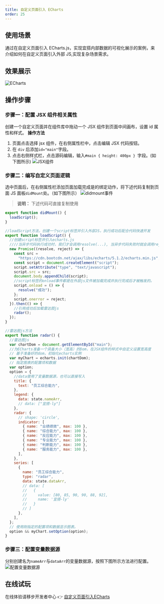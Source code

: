 ```yaml
---
title: 自定义页面引入 ECharts
order: 25
---
```


## 使用场景

通过在自定义页面引入 ECharts.js，实现宜搭内部数据的可视化展示的案例，来介绍如何在自定义页面引入外部 JS,实现复杂场景需求。

## 效果展示

![ECharts](https://img.alicdn.com/imgextra/i4/O1CN01Rs4j8G1lXGwudhPxk_!!6000000004828-2-tps-480-428.png)

## 操作步骤

### 步骤一：配置 JSX 组件相关属性

创建一个自定义页面并在组件库中拖动一个 JSX 组件到页面中间画布，设置 id 属性和样式。
**操作方法**

1. 页面点击选择 jsx 组件，在右侧属性栏中，点击编辑 JSX 代码按钮。
2. 在 `div` 后添加`id="main"`字段。
3. 点击右侧样式栏，点击源码编辑，输入`#main { height: 400px } `字段。(如下图所示)
   ![JSX组件](https://img.alicdn.com/imgextra/i4/O1CN019cOhGm1sQ854qGdnF_!!6000000005760-2-tps-1439-717.png)

### 步骤二：编写自定义页面逻辑

选中页面后，在右侧属性栏添加页面加载完成是的绑定动作，将下述代码复制到页面 JS 面板`didMount`处。（如下图所示）
![didmount事件](https://img.alicdn.com/imgextra/i4/O1CN01i0ZNZI25Jnc1gW1g4_!!6000000007506-2-tps-1439-808.png)

> **说明：**
> 下述代码可直接复制使用

```javascript
export function didMount() {
  loadScript();
}

//loadScript方法，创建一个script标签并引入外部JS，执行成功后配合代码快速开发
export function loadScript() {
  //创建script标签并引入echarts.js
  ////当异步代码执行成功时，我们才会调用resolve(...), 当异步代码失败时就会调用reject(...)
  new Promise((resolve, reject) => {
    const src =
      "https://cdn.bootcdn.net/ajax/libs/echarts/5.1.2/echarts.min.js";
    const script = document.createElement("script");
    script.setAttribute("type", "text/javascript");
    script.src = src;
    document.body.appendChild(script);
    //script标签的onload事件都是在外部js文件被加载完成并执行完成后才被触发的。
    script.onload = () => {
      resolve("成功");
    };
    script.onerror = reject;
  }).then(() => {
    //引用成功后加载雷达图js
    radar();
  });
}

//雷达图js方法
export function radar() {
  //雷达图js
  var chartDom = document.getElementById("main");
  //为ECharts准备一个具备大小（宽高）的Dom，在JSX组件的样式中自定义设置宽高度
  // 基于准备好的dom，初始化echarts实例
  var myChart = echarts.init(chartDom);
  // 指定图表的配置项和数据
  var option;
  option = {
    //data使用了变量数据源，也可以直接写入
    title: {
      text: "员工综合能力",
    },
    legend: {
      data: state.nameArr,
      // data: ["宜搭-ly"]
    },
    radar: {
      // shape: 'circle',
      indicator: [
        { name: "业绩绩效", max: 100 },
        { name: "综合能力", max: 100 },
        { name: "反应能力", max: 100 },
        { name: "专业能力", max: 100 },
        { name: "判断能力", max: 100 },
        { name: "服务能力", max: 100 },
      ],
    },
    series: [
      {
        name: "员工综合能力",
        type: "radar",
        data: state.dataArr,
        // data: [
        //   {
        //     value: [80, 85, 90, 90, 88, 92],
        //     name: '宜搭-ly'
        //   }
        // ]
      },
    ],
  };
  // 使用刚指定的配置项和数据显示图表。
  option && myChart.setOption(option);
}
```

### 步骤三：配置变量数据源
分别创建名为`nameArr`与`dataArr`的变量数据源，按照下图所示方法进行配置。
![配置变量数据源](https://img.alicdn.com/imgextra/i4/O1CN01lTBxkP1ehcaTbZ25C_!!6000000003903-2-tps-1340-808.png)

## 在线试玩
在线体验请移步开发者中心 👉 [自定义页面引入ECharts](https://www.aliwork.com/developer/introduct-echarts)